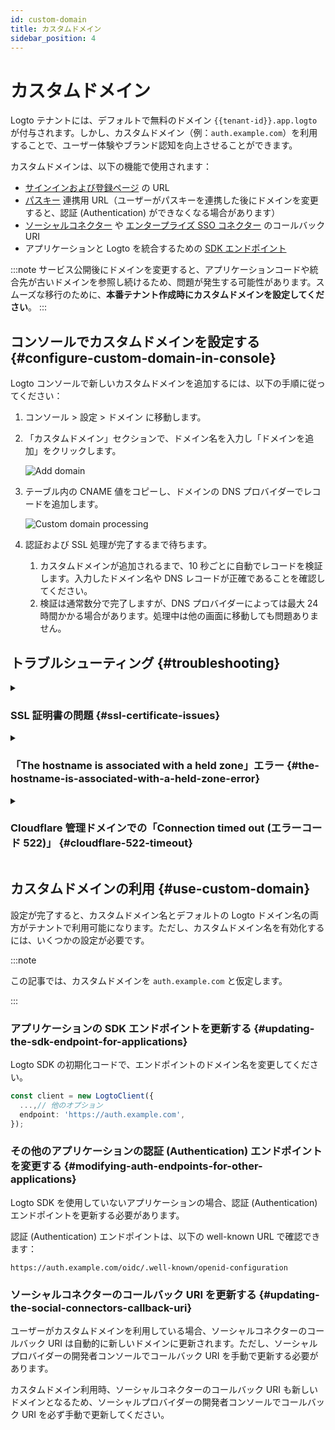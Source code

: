 ```yaml
---
id: custom-domain
title: カスタムドメイン
sidebar_position: 4
---
```


# カスタムドメイン

Logto テナントには、デフォルトで無料のドメイン `{{tenant-id}}.app.logto` が付与されます。しかし、カスタムドメイン（例：`auth.example.com`）を利用することで、ユーザー体験やブランド認知を向上させることができます。

カスタムドメインは、以下の機能で使用されます：

- [サインインおよび登録ページ](/end-user-flows/sign-up-and-sign-in) の URL
- [パスキー](/end-user-flows/mfa/webauthn) 連携用 URL（ユーザーがパスキーを連携した後にドメインを変更すると、認証 (Authentication) ができなくなる場合があります）
- [ソーシャルコネクター](/connectors/social-connectors) や [エンタープライズ SSO コネクター](/connectors/enterprise-connectors) のコールバック URI
- アプリケーションと Logto を統合するための [SDK エンドポイント](/integrate-logto/application-data-structure#openid-provider-configuration-endpoint)

:::note
サービス公開後にドメインを変更すると、アプリケーションコードや統合先が古いドメインを参照し続けるため、問題が発生する可能性があります。スムーズな移行のために、**本番テナント作成時にカスタムドメインを設定してください**。
:::

## コンソールでカスタムドメインを設定する \{#configure-custom-domain-in-console}

Logto コンソールで新しいカスタムドメインを追加するには、以下の手順に従ってください：

1. <CloudLink to="/tenant-settings/domains">コンソール > 設定 > ドメイン</CloudLink> に移動します。
2. 「カスタムドメイン」セクションで、ドメイン名を入力し「ドメインを追加」をクリックします。

   <img src="/img/assets/custom-domain-section.jpeg" alt="Add domain" />

3. テーブル内の CNAME 値をコピーし、ドメインの DNS プロバイダーでレコードを追加します。

   <img src="/img/assets/custom-domain-processing.jpeg" alt="Custom domain processing" />

4. 認証および SSL 処理が完了するまで待ちます。
   1. カスタムドメインが追加されるまで、10 秒ごとに自動でレコードを検証します。入力したドメイン名や DNS レコードが正確であることを確認してください。
   2. 検証は通常数分で完了しますが、DNS プロバイダーによっては最大 24 時間かかる場合があります。処理中は他の画面に移動しても問題ありません。

## トラブルシューティング \{#troubleshooting}

<details>
<summary>

### SSL 証明書の問題 \{#ssl-certificate-issues}

</summary>

カスタムドメイン設定時に SSL 証明書の問題が発生した場合、DNS 設定の CAA レコードが原因の可能性があります。CAA レコードは、どの認証局 (CA) がドメインの証明書を発行できるかを指定します。CAA レコードを使用している場合は、Logto で SSL 証明書を発行できるように「letsencrypt.org」と「pki.goog」の両方を許可する必要があります。

CAA レコードに関連する SSL 証明書の問題のトラブルシューティングと解決方法については、 [Cloudflare のドキュメント](https://developers.cloudflare.com/ssl/edge-certificates/caa-records/) を参照してください。

</details>

<details>
<summary>

### 「The hostname is associated with a held zone」エラー \{#the-hostname-is-associated-with-a-held-zone-error}

</summary>

カスタムドメイン追加時に「The hostname is associated with a held zone, please contact the owner to have the hold removed」というエラーメッセージが表示された場合、そのドメインがすでに Cloudflare ゾーンにあり、「Zone Hold」ステータスになっていることを意味します。詳細は [Cloudflare のドキュメント](https://developers.cloudflare.com/fundamentals/setup/account/account-security/zone-holds/) をご覧ください。

この問題を解決するには、ゾーンホールドを解除する必要があります。Cloudflare での解除方法は上記リンクを参照してください。

</details>

<details>
<summary>

### Cloudflare 管理ドメインでの「Connection timed out (エラーコード 522)」 \{#cloudflare-522-timeout}

</summary>

ドメインが Cloudflare で管理されている場合、CNAME レコードの Cloudflare プロキシを無効にしてください。

</details>

## カスタムドメインの利用 \{#use-custom-domain}

設定が完了すると、カスタムドメイン名とデフォルトの Logto ドメイン名の両方がテナントで利用可能になります。ただし、カスタムドメイン名を有効化するには、いくつかの設定が必要です。

:::note

この記事では、カスタムドメインを `auth.example.com` と仮定します。

:::

### アプリケーションの SDK エンドポイントを更新する \{#updating-the-sdk-endpoint-for-applications}

Logto SDK の初期化コードで、エンドポイントのドメイン名を変更してください。

```typescript
const client = new LogtoClient({
  ...,// 他のオプション
  endpoint: 'https://auth.example.com',
});
```

### その他のアプリケーションの認証 (Authentication) エンドポイントを変更する \{#modifying-auth-endpoints-for-other-applications}

Logto SDK を使用していないアプリケーションの場合、認証 (Authentication) エンドポイントを更新する必要があります。

認証 (Authentication) エンドポイントは、以下の well-known URL で確認できます：

```
https://auth.example.com/oidc/.well-known/openid-configuration
```

### ソーシャルコネクターのコールバック URI を更新する \{#updating-the-social-connectors-callback-uri}

ユーザーがカスタムドメインを利用している場合、ソーシャルコネクターのコールバック URI は自動的に新しいドメインに更新されます。ただし、ソーシャルプロバイダーの開発者コンソールでコールバック URI を手動で更新する必要があります。

カスタムドメイン利用時、ソーシャルコネクターのコールバック URI も新しいドメインとなるため、ソーシャルプロバイダーの開発者コンソールでコールバック URI を必ず手動で更新してください。
